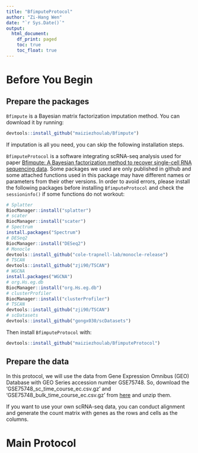 ```yaml
---
title: "BfimputeProtocol"
author: "Zi-Hang Wen"
date: "`r Sys.Date()`"
output:
  html_document:
    df_print: paged
    toc: true
    toc_float: true
---
```


# Before You Begin
## Prepare the packages
`Bfimpute` is a Bayesian matrix factorization imputation method. You can
download it by running:
```r
devtools::install_github("maiziezhoulab/Bfimpute")
```
If imputation is all you need, you can skip the following installation steps.

`BfimputeProtocol` is a software integrating scRNA-seq analysis used for paper
[Bfimpute: A Bayesian factorization method to recover single-cell RNA sequencing data](https://doi.org/10.1101/2021.02.10.430649). Some packages we used are only
published in github and some attached functions used in this package may have
different names or parameters from their other versions. In order to
avoid errors, please install the following packages before installing
`BfimputeProtocol` and check the `sessioninfo()` if some functions do not workout:

```r
# Splatter
BiocManager::install("splatter")
# scater
BiocManager::install("scater")
# Spectrum
install.packages("Spectrum")
# DESeq2
BiocManager::install("DESeq2")
# Monocle
devtools::install_github("cole-trapnell-lab/monocle-release")
# TSCAN
devtools::install_github("zji90/TSCAN")
# WGCNA
install.packages("WGCNA")
# org.Hs.eg.db
BiocManager::install("org.Hs.eg.db")
# clusterProfiler
BiocManager::install("clusterProfiler")
# TSCAN
devtools::install_github("zji90/TSCAN")
# scDatasets
devtools::install_github("gongx030/scDatasets")
```

Then install `BfimputeProtocol` with:
```r
devtools::install_github("maiziezhoulab/BfimputeProtocol")
```
## Prepare the data
In this protocol, we will use the data from Gene Expression Omnibus (GEO) 
Database with GEO Series accession number GSE75748. So, download the 
'GSE75748_sc_time_course_ec.csv.gz' and 'GSE75748_bulk_time_course_ec.csv.gz'
from [here](https://www.ncbi.nlm.nih.gov/geo/query/acc.cgi?acc=GSE75748) and
unzip them.

If you want to use your own scRNA-seq data, you can conduct alignment and
generate the count matrix with genes as the rows and cells as the columns.

# Main Protocol

